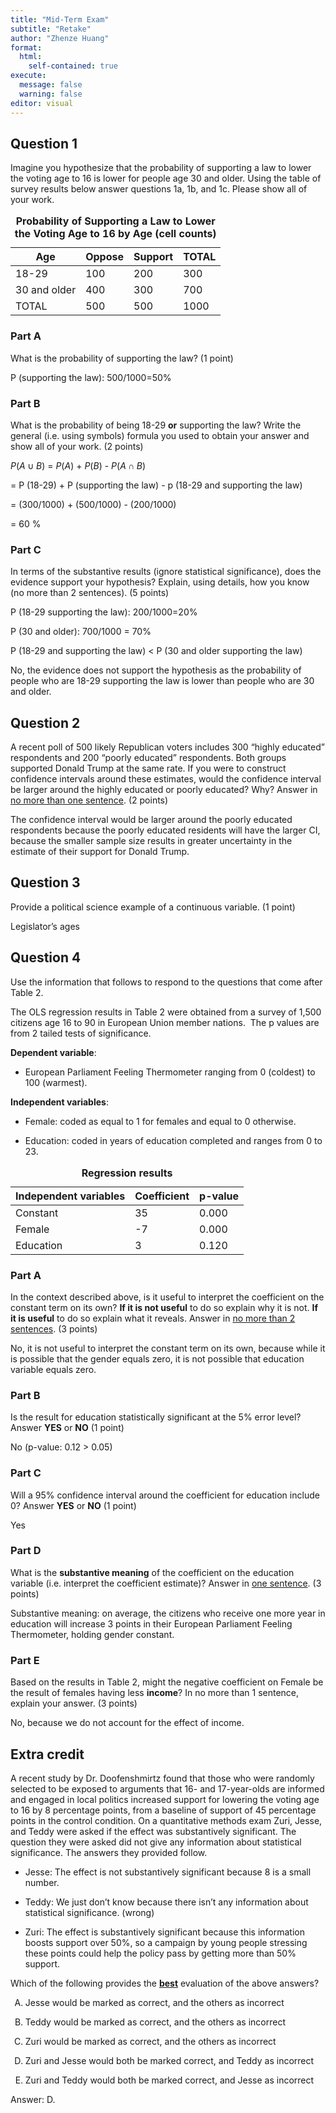 ```yaml
---
title: "Mid-Term Exam"
subtitle: "Retake"
author: "Zhenze Huang"
format: 
  html:
    self-contained: true
execute: 
  message: false
  warning: false
editor: visual
---
```


## Question 1

Imagine you hypothesize that the probability of supporting a law to lower the voting age to 16 is lower for people age 30 and older. Using the table of survey results below answer questions 1a, 1b, and 1c. Please show all of your work.

| Age          | Oppose | Support | TOTAL |
|--------------|--------|---------|-------|
| 18-29        | 100    | 200     | 300   |
| 30 and older | 400    | 300     | 700   |
| TOTAL        | 500    | 500     | 1000  |

: **Probability of Supporting a Law to Lower the Voting Age to 16 by Age (cell counts)**

### Part A

What is the probability of supporting the law? (1 point)

P (supporting the law): 500/1000=50%

### Part B

What is the probability of being 18-29 **or** supporting the law? Write the general (i.e. using symbols) formula you used to obtain your answer and show all of your work. (2 points)

$P(A ∪ B)$ = $P(A)$ + $P(B)$ - $P(A ∩ B)$

= P (18-29) + P (supporting the law) - p (18-29 and supporting the law)

= (300/1000) + (500/1000) - (200/1000)

= 60 %

### Part C

In terms of the substantive results (ignore statistical significance), does the evidence support your hypothesis? Explain, using details, how you know (no more than 2 sentences). (5 points)

P (18-29 supporting the law): 200/1000=20%

P (30 and older): 700/1000 = 70%

P (18-29 and supporting the law) \< P (30 and older supporting the law)

No, the evidence does not support the hypothesis as the probability of people who are 18-29 supporting the law is lower than people who are 30 and older.

## Question 2

A recent poll of 500 likely Republican voters includes 300 “highly educated” respondents and 200 “poorly educated” respondents. Both groups supported Donald Trump at the same rate. If you were to construct confidence intervals around these estimates, would the confidence interval be larger around the highly educated or poorly educated? Why? Answer in [no more than one sentence]{.underline}. (2 points)

The confidence interval would be larger around the poorly educated respondents because the poorly educated residents will have the larger CI, because the smaller sample size results in greater uncertainty in the estimate of their support for Donald Trump.

## Question 3

Provide a political science example of a continuous variable. (1 point)

Legislator's ages

## Question 4

Use the information that follows to respond to the questions that come after Table 2.

The OLS regression results in Table 2 were obtained from a survey of 1,500 citizens age 16 to 90 in European Union member nations.  The p values are from 2 tailed tests of significance.

**Dependent variable**:

-   European Parliament Feeling Thermometer ranging from 0 (coldest) to 100 (warmest).

**Independent variables**:

-   Female: coded as equal to 1 for females and equal to 0 otherwise.

-   Education: coded in years of education completed and ranges from 0 to 23.

| Independent variables | Coefficient | p-value |
|-----------------------|-------------|---------|
| Constant              | 35          | 0.000   |
| Female                | -7          | 0.000   |
| Education             | 3           | 0.120   |

: **Regression results**

### Part A

In the context described above, is it useful to interpret the coefficient on the constant term on its own? **If it is not useful** to do so explain why it is not. **If it is useful** to do so explain what it reveals. Answer in [no more than 2 sentences]{.underline}. (3 points)

No, it is not useful to interpret the constant term on its own, because while it is possible that the gender equals zero, it is not possible that education variable equals zero.

### Part B

Is the result for education statistically significant at the 5% error level? Answer **YES** or **NO** (1 point)

No (p-value: 0.12 \> 0.05)

### Part C

Will a 95% confidence interval around the coefficient for education include 0? Answer **YES** or **NO** (1 point)

Yes

### Part D

What is the **substantive meaning** of the coefficient on the education variable (i.e. interpret the coefficient estimate)? Answer in [one sentence]{.underline}. (3 points)

Substantive meaning: on average, the citizens who receive one more year in education will increase 3 points in their European Parliament Feeling Thermometer, holding gender constant.

### Part E

Based on the results in Table 2, might the negative coefficient on Female be the result of females having less **income**? In no more than 1 sentence, explain your answer. (3 points)

No, because we do not account for the effect of income.

## Extra credit

A recent study by Dr. Doofenshmirtz found that those who were randomly selected to be exposed to arguments that 16- and 17-year-olds are informed and engaged in local politics increased support for lowering the voting age to 16 by 8 percentage points, from a baseline of support of 45 percentage points in the control condition. On a quantitative methods exam Zuri, Jesse, and Teddy were asked if the effect was substantively significant. The question they were asked did not give any information about statistical significance. The answers they provided follow.

-   Jesse: The effect is not substantively significant because 8 is a small number.

-   Teddy: We just don’t know because there isn’t any information about statistical significance. (wrong)

-   Zuri: The effect is substantively significant because this information boosts support over 50%, so a campaign by young people stressing these points could help the policy pass by getting more than 50% support.

Which of the following provides the [**best**]{.underline} evaluation of the above answers?

A.  Jesse would be marked as correct, and the others as incorrect

B.  Teddy would be marked as correct, and the others as incorrect

C.  Zuri would be marked as correct, and the others as incorrect

D.  Zuri and Jesse would both be marked correct, and Teddy as incorrect

E.  Zuri and Teddy would both be marked correct, and Jesse as incorrect

Answer: D.
